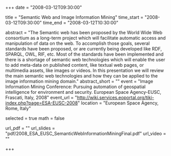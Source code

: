 +++
date = "2008-03-12T09:30:00"

title = "Semantic Web and Image Information Mining"
time_start = "2008-03-12T09:30:00"
time_end = "2008-03-12T10:30:00"

abstract = "The Semantic web has been proposed by the World Wide Web consortium as a long-term project which will facilitate automatic access and manipulation of data on the web. To accomplish those goals, several standards have been proposed, or are currently being developed like RDF, SPARQL, OWL, RIF, etc. Most of the standards have been implemented and there is a shortage of semantic web technologies which will enable the user to add meta-data on published content, like textual web pages, or multimedia assets, like images or videos. In this presentation we will review the main semantic web technologies and how they can be applied to the image information mining domain."
abstract_short = ""
event = "Image Information Mining Conference: Pursuing automation of geospatial intelligence for environment and security. European Space Agency-EUSC, Frascati, Italy, 2008"
event_url = "http://wiki.services.eoportal.org/tiki-index.php?page=ESA-EUSC-2008"
location = "European Space Agency, Rome, Italy"

selected = true
math = false

url_pdf = ""
url_slides = "pdf/2008_ESA_EUSC_SemanticWebInformationMiningFinal.pdf"
url_video = ""

+++

